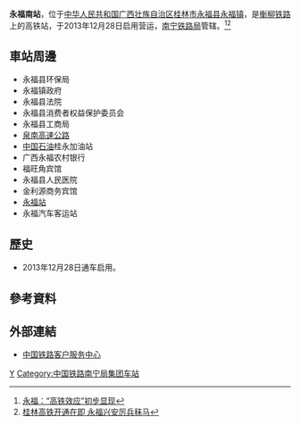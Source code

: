 {{Expand|time=2016-04-25T12:09:14+00:00}}
{{Infobox China railway station 
|车站名称 =永福南站
|图片 = 
|图片介绍 = 
|车站名称拼音 = Yongfunan
|英文名称 = Yongfunan Railway Station
|车站代码 = 
|电报码 = YBZ
|拼音码 = YFN
|车站位置 = [[广西壮族自治区|广西壮族自治区]][[桂林市|桂林市]][[永福县|永福县]][[永福镇_(永福县)|永福镇]]
|坐标 = {{coord|25|0|3.13|N|109|59|36.41|E|display=inline,title}}
|归属 =[[南宁铁路局|南宁铁路局]]
|线路 = [[衡柳铁路|衡柳铁路]]
|车站等级 = [[二等站_(中鐵)|二等站]]
|月台数目 = 2
|股道数目 = 4
}}
'''永福南站'''，位于[[中华人民共和国|中华人民共和国]][[广西壮族自治区|广西壮族自治区]][[桂林市|桂林市]][[永福县|永福县]][[永福镇_(永福县)|永福镇]]，是[[衡柳铁路|衡柳铁路]]上的高铁站，于2013年12月28日启用营运，[[南宁铁路局|南宁铁路局]]管辖。<ref>[http://www.chnrailway.com/news2/gntl/2013/04/218352.shtml 永福：“高铁效应”初步显现]</ref><ref>[http://www.gx.xinhuanet.com/dtzx/yongfu/2013-12/10/c_118497536.htm 桂林高铁开通在即 永福兴安厉兵秣马]{{dead link|date=2018年3月 |bot=InternetArchiveBot |fix-attempted=yes }}</ref>
==車站周邊==
* 永福县环保局
* 永福镇政府
* 永福县法院
* 永福县消费者权益保护委员会
* 永福县工商局
* [[泉南高速公路|泉南高速公路]]
* [[中国石油天然气股份|中国石油]]桂永加油站
* 广西永福农村银行
* 福旺角宾馆
* 永福县人民医院
* 金利源商务宾馆
* [[永福站|永福站]]
* 永福汽车客运站

==歷史==
* 2013年12月28日通车启用。
==參考資料==
{{reflist}}
==外部連結==
* [http://www.12306.cn/mormhweb/ 中国铁路客户服务中心] {{Wayback|url=http://www.12306.cn/mormhweb/ |date=20180205163941 }}
{{China-rail-stub}}
{{衡柳铁路}}
{{桂林铁路车站}}
[[Category:桂林市铁路车站|Y]]
[[Category:中国铁路南宁局集团车站|Category:中国铁路南宁局集团车站]]